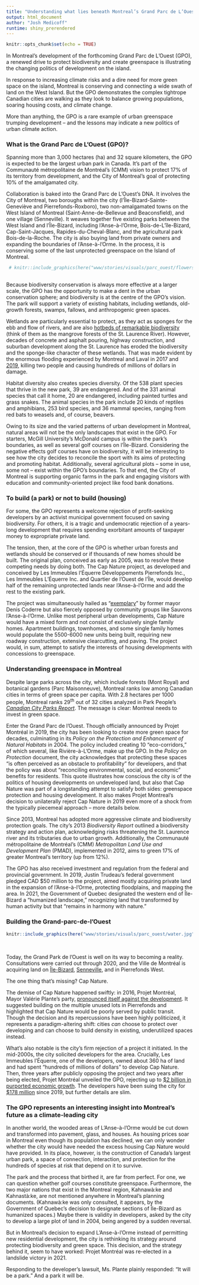 ```yaml
---
title: "Understanding what lies beneath Montreal’s Grand Parc de L’Ouest"
output: html_document
author: "Josh Medicoff"
runtime: shiny_prerendered
---
```


```r
knitr::opts_chunk$set(echo = TRUE)
```

<p>In Montreal&rsquo;s development of the forthcoming Grand Parc de L&rsquo;Ouest (GPO), a renewed drive to protect biodiversity and create greenspace is illustrating the changing politics of development on the island.</p>
<p>In response to increasing climate risks and a dire need for more green space on the island, Montreal is conserving and connecting a wide swath of land on the West Island. But the GPO demonstrates the complex tightrope Canadian cities are walking as they look to balance growing populations, soaring housing costs, and climate change.</p>
<p>More than anything, the GPO is a rare example of urban greenspace trumping development -- and the lessons may indicate a new politics of urban climate action. &nbsp;</p>
### What is the Grand Parc de L'Ouest (GPO)?
<p>Spanning more than 3,000 hectares (ha) and 32 square kilometers, the GPO is expected to be the largest urban park in Canada. It&rsquo;s part of the Communaut&eacute; m&eacute;tropolitaine de Montr&eacute;al&rsquo;s (CMM) vision to protect 17% of its territory from development, and the City of Montreal&rsquo;s goal of protecting 10% of the amalgamated city.</p>
<p>Collaboration is baked into the Grand Parc de L&rsquo;Ouest&rsquo;s DNA. It involves the City of Montreal, two boroughs within the city (l&rsquo;&Icirc;le-Bizard-Sainte-Genevi&egrave;ve and Pierrefonds-Roxboro), two non-amalgamated towns on the West Island of Montreal (Saint-Anne-de-Bellevue and Beaconsfield), and one village (Senneville). It weaves together five existing parks between the West Island and l&rsquo;&Icirc;le-Bizard, including l'Anse-&agrave;-l'Orme, Bois-de-L&rsquo;&icirc;le-Bizard, Cap-Saint-Jacques, Rapides-du-Cheval-Blanc, and the agricultural park Bois-de-la-Roche. The city is also buying land from private owners and expanding the boundaries of l&rsquo;Anse-&agrave;-l&rsquo;Orme. In the process, it is conserving some of the last unprotected greenspace on the Island of Montreal.</p>
```r
 
 # knitr::include_graphics(here("www/stories/visuals/parc_ouest/flowers_bees.gif"))
 
```
<p>Because biodiversity conservation is always more effective at a larger scale, the GPO has the opportunity to make a dent in the urban conservation sphere; and biodiversity is at the centre of the GPO&rsquo;s vision. The park will support a variety of existing habitats, including wetlands, old-growth forests, swamps, fallows, and anthropogenic green spaces.</p>
<p>Wetlands are particularly essential to protect, as they act as sponges for the ebb and flow of rivers, and are also <a href="https://www.savetheriver.org/river-info/ecosystem/">hotbeds of remarkable biodiversity</a> (think of them as the mangrove forests of the St. Laurence River). However, decades of concrete and asphalt pouring, highway construction, and suburban development along the St. Laurence has eroded the biodiversity and the sponge-like character of these wetlands. That was made evident by the enormous flooding experienced by Montreal and Laval in 2017 and <a href="https://www.ledevoir.com/politique/montreal/561060/le-federal-injecte-50-millions-dans-le-projet-du-grand-parc-de-l-ouest">2019</a>, killing two people and causing hundreds of millions of dollars in damage.</p>
<p>Habitat diversity also creates species diversity. Of the 538 plant species that thrive in the new park, 39 are endangered. And of the 331 animal species that call it home, 20 are endangered, including painted turtles and grass snakes. The animal species in the park include 20 kinds of reptiles and amphibians, 253 bird species, and 36 mammal species, ranging from red bats to weasels and, of course, beavers.</p>
<p>Owing to its size and the varied patterns of urban development in Montreal, natural areas will not be the only landscapes that exist in the GPO. For starters, McGill University's McDonald campus is within the park&rsquo;s boundaries, as well as several golf courses on l&rsquo;&Icirc;le-Bizard. Considering the negative effects golf courses have on biodiversity, it will be interesting to see how the city decides to reconcile the sport with its aims of protecting and promoting habitat. Additionally, several agricultural plots -- some in use, some not -- exist within the GPO&rsquo;s boundaries. To that end, the City of Montreal is supporting organic farms in the park and engaging visitors with education and community-oriented project like food bank donations.</p>
### To build (a park) or not to build (housing)
<p>For some, the GPO represents a welcome rejection of profit-seeking developers by an activist municipal government focused on saving biodiversity. For others, it is a tragic and undemocratic rejection of a years-long development that requires spending exorbitant amounts of taxpayer money to expropriate private land.</p>
<p>The tension, then, at the core of the GPO is whether urban forests and wetlands should be conserved or if thousands of new homes should be built. The original plan, conceived as early as 2005, was to resolve these competing needs by doing both. The Cap Nature project, as developed and conceived by Les Immeubles l&rsquo;&Eacute;querre D&eacute;veloppements Pierrefonds Inc., Les Immeubles L'&Eacute;querre Inc. and Quartier de l'Ouest de l'&Icirc;le, would develop half of the remaining unprotected lands near l'Anse-&agrave;-l'Orme and add the rest to the existing park.</p>
<p>The project was simultaneously hailed as &ldquo;<a href="https://journalmetro.com/local/ouest-de-lile/917728/developpement-immobilier-pierrefonds-ouest-projet-montreal-se-prononce-contre-le-projet/">exemplary</a>&rdquo; by former mayor Denis Coderre but also fiercely opposed by community groups like Sauvons l'Anse-&agrave;-l'Orme. Unlike most peripheral urban developments, Cap Nature would have a mixed form and not consist of exclusively single family homes. Apartment buildings, townhomes, and some single family homes would populate the 5500-6000 new units being built, requiring new roadway construction, extensive clearcutting, and paving. The project would, in sum, attempt to satisfy the interests of housing developments with concessions to greenspace.</p>
### Understanding greenspace in Montreal
<p>Despite large parks across the city, which include forests (Mont Royal) and botanical gardens (Parc Maisonneuve), Montreal ranks low among Canadian cities in terms of green space per capita. With 2.8 hectares per 1000 people, Montreal ranks 29<sup>th</sup> out of 32 cities analyzed in Park People&rsquo;s <a href="https://ccpr.parkpeople.ca/2021/"><em>Canadian City Parks Report</em></a>. The message is clear: Montreal needs to invest in green space.</p>
<p>Enter the Grand Parc de l&rsquo;Ouest. Though officially announced by Projet Montr&eacute;al in 2019, the city has been looking to create more green space for decades, culminating in its <em>Policy on the Protection and Enhancement of Natural Habitats </em>in 2004. The policy included creating 10 &ldquo;eco-corridors,&rdquo; of which several, like Rivi&egrave;re-&agrave;-L&rsquo;Orme, make up the GPO. In the <em>Policy on Protection</em> document, the city acknowledges that protecting these spaces &ldquo;is often perceived as an obstacle to profitability&rdquo; for developers, and that the policy was about &ldquo;reconciling environmental, social, and economic&rdquo; benefits for residents. This quote illustrates how conscious the city is of the politics of housing developments on undeveloped land, but also that Cap Nature was part of a longstanding attempt to satisfy both sides: greenspace protection and housing development. It also makes Projet Montreal&rsquo;s decision to unilaterally reject Cap Nature in 2019 even more of a shock from the typically piecemeal approach -- more details below.</p>
<p>Since 2013, Montreal has adopted more aggressive climate and biodiversity protection goals. The city&rsquo;s 2013 <em>Biodiversity Report </em>outlined a biodiversity strategy and action plan, acknowledging risks threatening the St. Laurence river and its tributaries due to urban growth. Additionally, the Communaut&eacute; m&eacute;tropolitaine de Montr&eacute;al&rsquo;s (CMM) <em>Metropolitan Land Use and Development Plan </em>(PMAD), implemented in 2012, aims to green 17% of greater Montreal&rsquo;s territory (up from 12%).</p>
<p>The GPO has also received investment and regulation from the federal and provincial government. In 2019, Justin Trudeau&rsquo;s federal government pledged CAD \$50 million to the project, aimed mostly acquiring private land in the expansion of l&rsquo;Anse-&agrave;-l&rsquo;Orme, protecting floodplains, and mapping the area. In 2021, the Government of Quebec designated the western end of &Icirc;le-Bizard a &ldquo;humanized landscape,&rdquo; recognizing land that transformed by human activity but that &ldquo;remains in harmony with nature.&rdquo;</p>
### Building the Grand-parc-de-l&rsquo;Ouest
```r

knitr::include_graphics(here("www/stories/visuals/parc_ouest/water.jpg"))

```
<br>
<p>Today, the Grand Park de l&rsquo;Ouest is well on its way to becoming a reality. Consultations were carried out through 2020, and the Ville de Montr&eacute;al is acquiring land on <a href="https://journalmetro.com/local/ouest-de-lile/2758708/grand-parc-ouest-montreal-acquiert-terrain-ile-bizard/">&Icirc;le-Bizard</a>, <a href="https://journalmetro.com/actualites/montreal/2745653/le-grand-parc-de-louest-sagrandit/">Senneville</a>, and in Pierrefonds West.</p>
<p>The one thing that&rsquo;s missing? Cap Nature.</p>
<p>The demise of Cap Nature happened swiftly: in 2016, Projet Montr&eacute;al, Mayor Val&eacute;rie Plante&rsquo;s party, <a href="https://journalmetro.com/local/ouest-de-lile/917728/developpement-immobilier-pierrefonds-ouest-projet-montreal-se-prononce-contre-le-projet/">pronounced itself against the development</a>. It suggested building on the multiple unused lots in Pierrefonds and highlighted that Cap Nature would be poorly served by public transit. Though the decision and its repercussions have been highly politicized, it represents a paradigm-altering shift: cities <em>can </em>choose to protect over developing and can choose to build density in existing, underutilized spaces instead.</p>
<p>What&rsquo;s also notable is the city&rsquo;s firm rejection of a project it initiated. In the mid-2000s, the city solicited developers for the area. Crucially, Les Immeubles l&rsquo;&Eacute;querre, one of the developers, owned about 360 ha of land and had spent &ldquo;hundreds of millions of dollars&rdquo; to develop Cap Nature. Then, three years after publicly opposing the project and two years after being elected, Projet Montr&eacute;al unveiled the GPO, rejecting up to <a href="https://www.newswire.ca/news-releases/cap-nature-pierrefonds-west-project-in-pierrefonds-roxboro-sustainable-balance-between-natural-environment-preservation-and-harmonious-urban-development-617114473.html">\$2 billion in purported economic growth</a>. The developers have been suing the city for <a href="https://www.journaldemontreal.com/2019/09/24/grand-parc-de-louest-cap-nature-replique-avec-une-poursuite-de-178-millions-1">\$178 million</a> since 2019, but further details are slim.</p>
### The GPO represents an interesting insight into Montreal&rsquo;s future as a climate-leading city
<p>In another world, the wooded areas of L&rsquo;Anse-&agrave;-l&rsquo;Orme would be cut down and transformed into pavement, glass, and houses. As housing prices soar in Montreal even though its population has declined, we can only wonder whether the city would have needed the excess housing Cap Nature would have provided. In its place, however, is the construction of Canada&rsquo;s largest urban park, a space of connection, interaction, and protection for the hundreds of species at risk that depend on it to survive.</p>
<p>The park and the process that birthed it, are far from perfect. For one, we can question whether golf courses constitute greenspace. Furthermore, the two major nations that exist in the Montreal region, Kahnaw&agrave;:ke and Kahnast&agrave;:ke, are not mentioned anywhere in Montreal&rsquo;s planning documents. (Kahnaw&agrave;:ke was only consulted, it appears, by the Government of Quebec&rsquo;s decision to designate sections of &Icirc;le-Bizard as humanized spaces.) Maybe there is validity in developers, asked by the city to develop a large plot of land in 2004, being angered by a sudden reversal.</p>
<p>But in Montreal&rsquo;s decision to expand L&rsquo;Anse-&agrave;-l&rsquo;Orme instead of permitting new residential development, the city is rethinking its strategy around protecting biodiversity and green space. This decision, and the strategy behind it, seem to have worked: Projet Montr&eacute;al was re-elected in a landslide victory in 2021.</p>
<p>Responding to the developer&rsquo;s lawsuit, Ms. Plante plainly responded: &ldquo;It will be a park.&rdquo; And a park it will be.</p>
<p>&nbsp;</p>